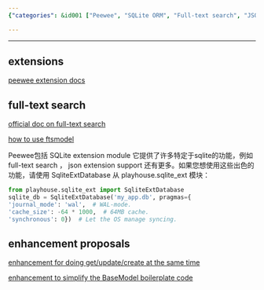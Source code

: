 ```yaml
---
{"categories": &id001 ["Peewee", "SQLite ORM", "Full-text search", "JSON support", "Get/update/create actions", "BaseModel boilerplate code", "Enhancements"], "category": "SQLite ORM", "date": "2022-10-27 09:56:36", "description": "Peewee is an SQLite ORM that offers advanced features like full-text search and JSON support. It also proposes enhancements for get/update/create actions and aims to simplify BaseModel boilerplate code, making it a powerful tool for database operations.", "tags": *id001, "title": "peewee related notes"}

---
```


------

## extensions

[peewee extension docs](https://www.osgeo.cn/peewee/peewee/sqlite_ext.html#sqlite-ext)

## full-text search

[official doc on full-text search](https://peewee-orm.com/blog/using-sqlite-full-text-search-with-python/)

[how to use ftsmodel](https://www.osgeo.cn/peewee/peewee/sqlite_ext.html#FTSModel)

Peewee包括 SQLite extension module 它提供了许多特定于sqlite的功能，例如 full-text search ， json extension support 还有更多。如果您想使用这些出色的功能，请使用 SqliteExtDatabase 从 playhouse.sqlite_ext 模块：
```python
from playhouse.sqlite_ext import SqliteExtDatabase
sqlite_db = SqliteExtDatabase('my_app.db', pragmas={
'journal_mode': 'wal',  # WAL-mode.
'cache_size': -64 * 1000,  # 64MB cache.
'synchronous': 0})  # Let the OS manage syncing.

```

## enhancement proposals

[enhancement for doing get/update/create at the same time](https://github.com/coleifer/peewee/issues/2639)

[enhancement to simplify the BaseModel boilerplate code ](https://github.com/coleifer/peewee/issues/2637)


